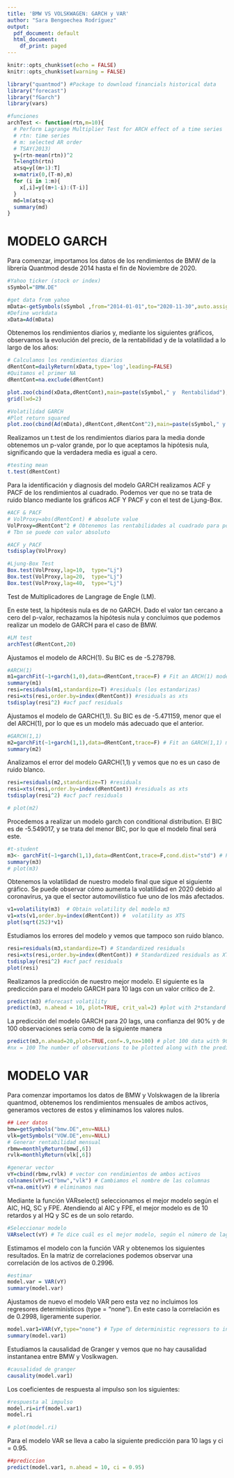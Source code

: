 ```yaml
---
title: 'BMW VS VOLSKWAGEN: GARCH y VAR'
author: "Sara Bengoechea Rodríguez"
output:
  pdf_document: default
  html_document:
    df_print: paged
---
```


```r
knitr::opts_chunk$set(echo = FALSE)
knitr::opts_chunk$set(warning = FALSE)
```

```r
library("quantmod") #Package to download financials historical data 
library("forecast")
library("fGarch")
library(vars)
```

```r
#funciones
archTest <- function(rtn,m=10){
  # Perform Lagrange Multiplier Test for ARCH effect of a time series
  # rtn: time series
  # m: selected AR order
  # TSAY(2013)
  y=(rtn-mean(rtn))^2
  T=length(rtn)
  atsq=y[(m+1):T]
  x=matrix(0,(T-m),m)
  for (i in 1:m){
    x[,i]=y[(m+1-i):(T-i)]
  }
  md=lm(atsq~x)
  summary(md)
}

```

# MODELO GARCH

Para comenzar, importamos los datos de los rendimientos de BMW de la librería Quantmod desde 2014 hasta el fin de Noviembre de 2020.

```r
#Yahoo ticker (stock or index) 
sSymbol="BMW.DE"

#get data from yahoo
mData<-getSymbols(sSymbol ,from="2014-01-01",to="2020-11-30",auto.assign=FALSE)
#Define workdata
xData=Ad(mData)
```

Obtenemos los rendimientos diarios y, mediante los siguientes gráficos, observamos la evolución del precio, de la rentabilidad y de la volatilidad a lo largo de los años:
```r
# Calculamos los rendimientos diarios
dRentCont=dailyReturn(xData,type='log',leading=FALSE)
#Quitamos el primer NA
dRentCont=na.exclude(dRentCont)

plot.zoo(cbind(xData,dRentCont),main=paste(sSymbol," y  Rentabilidad"),xlab="años",ylab=c("Precio","rentabilidad"))
grid(lwd=2)
```

```r
#Volatilidad GARCH
#Plot return squared
plot.zoo(cbind(Ad(mData),dRentCont,dRentCont^2),main=paste(sSymbol," y  Rentabilidad"),xlab="años",ylab=c("Precio","rentabilidad","Volatilidad"))
```


Realizamos un t.test de los rendimientos diarios para la media donde obtenemos un p-valor grande, por lo que aceptamos la hipótesis nula, significando que la verdadera media es igual a cero.


```r
#testing mean
t.test(dRentCont)
```

Para la identificación y diagnosis del modelo GARCH realizamos ACF y PACF de los rendimientos al cuadrado. Podemos ver que no se trata de ruido blanco mediante los gráficos ACF Y PACF y con el test de Ljung-Box.

```r
#ACF & PACF 
# VolProxy=abs(dRentCont) # absolute value
VolProxy=dRentCont^2 # Obtenemos las rentabilidades al cuadrado para poder realizar ACF y PACF
# Tbn se puede con valor absoluto

#ACF y PACF
tsdisplay(VolProxy)

#Ljung-Box Test 
Box.test(VolProxy,lag=10,  type="Lj")
Box.test(VolProxy,lag=20,  type="Lj")
Box.test(VolProxy,lag=40,  type="Lj")
```

Test de Multiplicadores de Langrage de Engle (LM). 

En este test, la hipótesis nula es de no GARCH. Dado el valor tan cercano a cero del p-valor, rechazamos la hipótesis nula y concluimos que podemos realizar un modelo de GARCH para el caso de BMW.

```r
#LM test
archTest(dRentCont,20)
```

Ajustamos el modelo de ARCH(1). Su BIC es de -5.278798.

```r
#ARCH(1)
m1=garchFit(~1+garch(1,0),data=dRentCont,trace=F) # Fit an ARCH(1) model
summary(m1)
resi=residuals(m1,standardize=T) #residuals (los estandarizas)
resi=xts(resi,order.by=index(dRentCont)) #residuals as xts
tsdisplay(resi^2) #acf pacf residuals 

```

Ajustamos el modelo de GARCH(1,1). Su BIC es de -5.471159, menor que el del ARCH(1), por lo que es un modelo más adecuado que el anterior.

```r
#GARCH(1,1)
m2=garchFit(~1+garch(1,1),data=dRentCont,trace=F) # Fit an GARCH(1,1) model
summary(m2)


```
Analizamos el error del modelo GARCH(1,1) y vemos que no es un caso de ruido blanco.

```r
resi=residuals(m2,standardize=T) #residuals
resi=xts(resi,order.by=index(dRentCont)) #residuals as xts
tsdisplay(resi^2) #acf pacf residuals 
```

```r

# plot(m2)

```

Procedemos a realizar un modelo garch con conditional distribution. El BIC es de -5.549017, y se trata del menor BIC, por lo que el modelo final será este.

```r
#t-student
m3<- garchFit(~1+garch(1,1),data=dRentCont,trace=F,cond.dist="std") # POR QUÉEEE HAY QUE PONER LO DE STD (STADARD )
summary(m3)
# plot(m3)
```
Obtenemos la volatilidad de nuestro modelo final que sigue el siguiente gráfico. Se puede observar cómo aumenta la volatilidad en 2020 debido al coronavirus, ya que el sector automovilístico fue uno de los más afectados.

```r
v1=volatility(m3)  # Obtain volatility del modelo m3
v1=xts(v1,order.by=index(dRentCont)) #  volatility as XTS
plot(sqrt(252)*v1)
```

Estudiamos los errores del modelo y vemos que tampoco son ruido blanco.

```r
resi=residuals(m3,standardize=T) # Standardized residuals
resi=xts(resi,order.by=index(dRentCont)) # Standardized residuals as XTS
tsdisplay(resi^2) #acf pacf residuals
plot(resi)
```

Realizamos la predicción de nuestro mejor modelo. 
El siguiente es la predicción para el modelo GARCH para 10 lags con un valor crítico de 2.

```r
predict(m3) #forecast volatility
predict(m3, n.ahead = 10, plot=TRUE, crit_val=2) #plot with 2*standard error. 10 lags. POR QUÉ CRITICAL VALUE= 2???
```

La predicción del modelo GARCH para 20 lags, una confianza del 90% y de 100 observaciones sería como de la siguiente manera

```r
predict(m3,n.ahead=20,plot=TRUE,conf=.9,nx=100) # plot 100 data with 90% confidence. 20 lags
#nx = 100 The number of observations to be plotted along with the predictions.

```

# MODELO VAR

Para comenzar importamos los datos de BMW y Volskwagen de la librería quantmod, obtenemos los rendimientos mensuales de ambos activos, generamos vectores de estos y eliminamos los valores nulos.

```r
## Leer datos
bmw=getSymbols("bmw.DE",env=NULL)
vlk=getSymbols("VOW.DE",env=NULL)
# Generar rentabilidad mensual
rbmw=monthlyReturn(bmw[,6])
rvlk=monthlyReturn(vlk[,6])
```


```r
#generar vector
vY=cbind(rbmw,rvlk) # vector con rendimientos de ambos activos
colnames(vY)=c("bmw","vlk") # Cambiamos el nombre de las columnas
vY=na.omit(vY) # eliminamos nas
```

Mediante la función VARselect() seleccionamos el mejor modelo según el AIC,  HQ,  SC y FPE. Atendiendo al AIC y FPE, el mejor modelo es de 10 retardos y al HQ y SC es de un solo retardo.

```r
#Seleccionar modelo
VARselect(vY) # Te dice cuál es el mejor modelo, según el número de lags creo
```

Estimamos el modelo con la función VAR y obtenemos los siguientes resultados. En la matriz de correlaciones podemos observar una correlación de los activos de 0.2996.

```r
#estimar
model.var = VAR(vY)
summary(model.var)
```
Ajustamos de nuevo el modelo VAR pero esta vez no incluimos los regresores determinísticos (type = "none"). En este caso la correlación es de 0.2998, ligeramente superior.

```r
model.var1=VAR(vY,type="none") # Type of deterministic regressors to include.
summary(model.var1)
```

Estudiamos la causalidad de Granger y vemos que no hay causalidad instantanea entre BMW y Voslkwagen.

```r
#causalidad de granger
causality(model.var1)
```

Los coeficientes de respuesta al impulso son los siguientes:

```r
#respuesta al impulso
model.ri=irf(model.var1)
model.ri

# plot(model.ri)
```

Para el modelo VAR se lleva a cabo la siguiente predicción para 10 lags y ci = 0.95.

```r
##prediccion
predict(model.var1, n.ahead = 10, ci = 0.95) 
```




